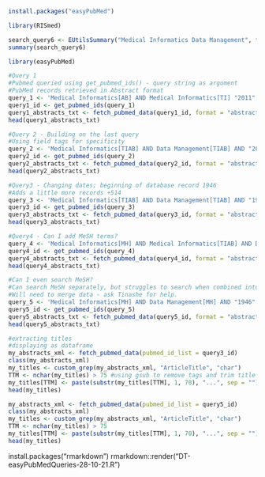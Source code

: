 
```r
install.packages("easyPubMed")
```

```r
library(RISmed)
```

```r
search_query6 <- EUtilsSummary("Medical Informatics Data Management", type="esearch", db="pubmed", datetype="pdat", retmax=100, mindate=1946, maxdate=2021)
summary(search_query6)
```

```r
library(easyPubMed)
```

```r
#Query 1
#Pubmed queried using get_pubmed_ids() - query string as argument
#PubMed records retrieved in Abstract format
query_1 <- 'Medical Informatics[AB] AND Medical Informatics[TI] "2011"[PDAT] : "2021"[PDAT]' #Can build more complex queries than in RISmed
query1_id <- get_pubmed_ids(query_1)
query1_abstracts_txt <- fetch_pubmed_data(query1_id, format = "abstract")
head(query1_abstracts_txt)
```

```r
#Query 2 - Building on the last query
#Using field tags for specificity
query_2 <- 'Medical Informatics[TIAB] AND Data Management[TIAB] AND "2011"[PDAT] : "2021"[PDAT]'
query2_id <- get_pubmed_ids(query_2)
query2_abstracts_txt <- fetch_pubmed_data(query2_id, format = "abstract")
head(query2_abstracts_txt)
```

```r
#Query3 - Changing dates; beginning of database record 1946
#Adds a little more records +514
query_3 <- 'Medical Informatics[TIAB] AND Data Management[TIAB] AND "1946"[PDAT] : "2021"[PDAT]'
query3_id <- get_pubmed_ids(query_3)
query3_abstracts_txt <- fetch_pubmed_data(query3_id, format = "abstract")
head(query3_abstracts_txt)
```

```r
#Query4 - Can I add MeSH terms?
query_4 <- 'Medical Informatics[MH] AND Medical Informatics[TIAB] AND Data Management[MH] AND Data Management[TIAB] AND "1946"[PDAT] : "2021"[PDAT]'
query4_id <- get_pubmed_ids(query_4)
query4_abstracts_txt <- fetch_pubmed_data(query4_id, format = "abstract")
head(query4_abstracts_txt)
```

```r
#Can I even search MeSH?
#Can search MeSH separately, but struggles to search when combined into complex query.
#Will need to merge data - ask Tinashe for help.
query_5 <- 'Medical Informatics[MH] AND Data Management[MH] AND "1946"[PDAT] : "2021"[PDAT]'
query5_id <- get_pubmed_ids(query_5)
query5_abstracts_txt <- fetch_pubmed_data(query5_id, format = "abstract")
head(query5_abstracts_txt)
```

```r
#extracting titles
#displaying as dataframe
my_abstracts_xml <- fetch_pubmed_data(pubmed_id_list = query3_id)
class(my_abstracts_xml)
my_titles <- custom_grep(my_abstracts_xml, "ArticleTitle", "char")
TTM <- nchar(my_titles) > 75 #using gsub to remove tags and trim title length
my_titles[TTM] <- paste(substr(my_titles[TTM], 1, 70), "...", sep = "") #trimming title length
head(my_titles)
```

```r
my_abstracts_xml <- fetch_pubmed_data(pubmed_id_list = query5_id)
class(my_abstracts_xml)
my_titles <- custom_grep(my_abstracts_xml, "ArticleTitle", "char")
TTM <- nchar(my_titles) > 75
my_titles[TTM] <- paste(substr(my_titles[TTM], 1, 70), "...", sep = "")
head(my_titles)
```

install.packages("rmarkdown")
rmarkdown::render("DT-easyPubMedQueries-28-10-21.R")



